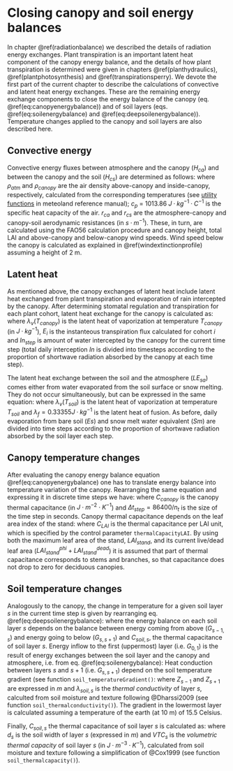 # Closing canopy and soil energy balances {#closecanopysoilenergybalance}

In chapter \@ref(radiationbalance) we described the details of radiation energy exchanges. Plant transpiration is an important latent heat component of the canopy energy balance, and the details of how plant transpiration is determined were given in chapters \@ref(planthydraulics), \@ref(plantphotosynthesis) and \@ref(transpirationsperry). We devote the first part of the current chapter to describe the calculations of convective and latent heat energy exchanges. These are the remaining energy exchange components to close the energy balance of the canopy (eq. \@ref(eq:canopyenergybalance)) and of soil layers (eqs. \@ref(eq:soilenergybalance) and \@ref(eq:deepsoilenergybalance)). Temperature changes applied to the canopy and soil layers are also described here.

## Convective energy

Convective energy fluxes between atmosphere and the canopy ($H_{ca}$) and between the canopy and the soil ($H_{cs}$) are determined as follows:
\begin{eqnarray}
H_{ca} &=& \frac{\rho_{atm} \cdot c_p}{r_{ca}}\cdot (T_{canopy} - T_{atm}) \\
H_{cs} &=& \frac{\rho_{canopy} \cdot c_p}{r_{cs}}\cdot (T_{canopy} - T_{soil})
\end{eqnarray}
where $\rho_{atm}$ and $\rho_{canopy}$ are the air density above-canopy and inside-canopy, respectively, calculated from the corresponding temperatures (see [utility functions](http://vegmod.ctfc.cat/meteolandbook/miscellaneous.html#physicalutils) in meteoland reference manual); $c_{p}$ = 1013.86 $J·kg^{-1}·C^{-1}$ is the specific heat capacity of the air. $r_{ca}$ and $r_{cs}$ are the atmosphere-canopy and canopy-soil aerodynamic resistances (in $s·m^{-1}$). These, in turn, are calculated using the FAO56 calculation procedure and canopy height, total LAI and above-canopy and below-canopy wind speeds. Wind speed below the canopy is calculated as explained in \@ref(windextinctionprofile) assuming a height of 2 m.

## Latent heat
As mentioned above, the canopy exchanges of latent heat include latent heat exchanged from plant transpiration and evaporation of rain intercepted by the canopy. After determining stomatal regulation and transpiration for each plant cohort, latent heat exchange for the canopy is calculated as:
\begin{equation}
LE_{ca} = \lambda_v(T_{canopy}) \left(In_{step} + \sum_{i}{E_i} \right)
\end{equation}
where $\lambda_v(T_{canopy})$ is the latent heat of vaporization at temperature $T_{canopy}$ (in $J·kg^{-1}$), $E_i$ is the instanteous transpiration flux calculated for cohort $i$ and $In_{step}$ is amount of water intercepted by the canopy for the current time step (total daily interception $In$ is divided into timesteps according to the proportion of shortwave radiation absorbed by the canopy at each time step).

The latent heat exchange between the soil and the atmosphere ($LE_{sa}$) comes either from water evaporated from the soil surface or snow melting. They do not occur simultaneously, but can be expressed in the same equation:
\begin{equation}
LE_{sa} = \lambda_v(T_{soil}) \cdot Es_{step} + \lambda_{f} \cdot Sm_{step}
\end{equation}
where $\lambda_v(T_{soil})$ is the latent heat of vaporization at temperature $T_{soil}$ and $\lambda_{f} = 0.33355J·kg^{-1}$ is the latent heat of fusion. As before, daily evaporation from bare soil ($Es$) and snow melt water equivalent ($Sm$) are divided into time steps according to the proportion of shortwave radiation absorbed by the soil layer each step.

## Canopy temperature changes {#canopycapacitancetemperature}

After evaluating the canopy energy balance equation \@ref(eq:canopyenergybalance) one has to translate energy balance into temperature variation of the canopy. Rearranging the same equation and expressing it in discrete time steps we have:
\begin{equation}
\Delta T_{canopy} =  \Delta t_{step} \cdot \frac{K_{abs,ca} + (L_{abs,ca} - L_{em,c}) + (L_{abs,cs} - L_{em,c}) - LE_{c} - H_{ca} - H_{cs}}{C_{canopy}}
\end{equation}
where $C_{canopy}$ is the canopy thermal capacitance (in $J \cdot m^{-2} \cdot K^{-1}$) and $\Delta t_{step} = 86400/n_t$ is the size of the time step in seconds. Canopy thermal capacitance depends on the leaf area index of the stand:
\begin{equation}
C_{canopy} = C_{LAI} \cdot \frac{0.8 \cdot LAI_{stand} + 1.2 \cdot (LAI_{stand}^{phi} + \cdot LAI_{stand}^{dead})}{2}
\end{equation}
where $C_{LAI}$ is the thermal capacitance per LAI unit, which is specified by the control parameter `thermalCapacityLAI`. By using both the maximum leaf area of the stand, $LAI_{stand}$, and its current live/dead leaf area ($LAI_{stand}^{phi}+LAI_{stand}^{dead}$) it is assumed that part of thermal capacitance corresponds to stems and branches, so that capacitance does not drop to zero for deciduous canopies.

## Soil temperature changes
Analogously to the canopy, the change in temperature for a given soil layer $s$ in the current time step is given by rearranging eq. \@ref(eq:deepsoilenergybalance):
\begin{equation}
\Delta T_{soil,s} = \Delta t_{step} \cdot \frac{G_{s-1,s} - G_{s,s+1}}{C_{soil,s}}
\end{equation}
where the energy balance on each soil layer $s$ depends on the balance between energy coming from above ($G_{s-1,s}$) and energy going to below ($G_{s,s+1}$) and $C_{soil,s}$, the thermal capacitance of soil layer $s$. Energy inflow to the first (uppermost) layer (i.e. $G_{0,1}$) is the result of energy exchanges between the soil layer and the canopy and atmosphere, i.e. from eq. \@ref(eq:soilenergybalance):
\begin{equation}
G_{0,1} =  K_{abs,sa} + L_{abs,sa} - L_{em,s} + L_{abs,sc} + H_{cs} - LE_{s}
\end{equation}
Heat conduction between layers $s$ and $s+1$ (i.e. $G_{s,s+1}$) depend on the soil temperature gradient (see function `soil_temperatureGradient()`:
\begin{equation}
G_{s,s+1} = \lambda_{soil,s} \cdot  \frac{\delta T_{soil,s}}{\delta z} = \lambda_{soil,s} \cdot \frac{T_{soil,s} - T_{soil,s+1}}{(Z_{s-1} - Z_{s+1})/2}
\end{equation}
where $Z_{s-1}$ and $Z_{s+1}$ are expressed in $m$ and $\lambda_{soil,s}$ is the *thermal conductivity* of layer $s$, calculted from soil moisture and texture following @Dharssi2009 (see function `soil_thermalconductivity()`). The gradient in the lowermost layer is calculated assuming a temperature of the earth (at 10 m) of 15.5 Celsius.

Finally, $C_{soil,s}$ the thermal capacitance of soil layer $s$ is calculated as:
\begin{equation}
C_{soil,s} = VTC_{soil,s} \cdot d_s
\end{equation}
where $d_s$ is the soil width of layer $s$ (expressed in $m$) and $VTC_{s}$ is the *volumetric thermal capacity* of soil layer $s$ (in $J \cdot m^{-3} \cdot K^{-1}$), calculated from soil moisture and texture following a simplification of @Cox1999 (see function `soil_thermalcapacity()`).

